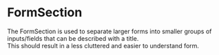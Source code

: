 

<Meta of={FormSectionStories} />

# FormSection

The FormSection is used to separate larger forms into smaller groups of inputs/fields that can be described with a title.<br/>
This should result in a less cluttered and easier to understand form.

<Canvas of={FormSectionStories.Basic} />
